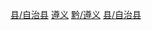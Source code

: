 {{Catnav|頁面分類|...|地级市|贵州地州市|贵州地级市|遵义|遵义行政区划|遵义区县市}}
{{Catnav|頁面分類|...|地级行政区|贵州地州市|贵州各地州市行政区划|遵义行政区划|遵义区县市}}
{{Catnav|頁面分類|...|中国县份|中国各省县份|贵州县份|贵州省民族自治县}}
{{Catnav|頁面分類|...|县级行政区|中国县份|中国民族自治县|贵州省民族自治县}}
{{Catnav|頁面分類|...|苗族|中国苗族自治地方|中国苗族自治县}}
{{Catnav|頁面分類|...|中华民族|仡佬族}}

{{catmore|务川仡佬族苗族自治县|贵州省务川仡佬族苗族自治县}}

[[Category:遵义区县市|县/自治县]]
[[Category:贵州省民族自治县|遵义]]
[[Category:中国苗族自治县|黔/遵义]]
[[Category:仡佬族|县/自治县]]